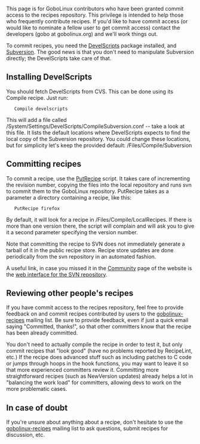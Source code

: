 This page is for GoboLinux contributors who have been granted commit access to the recipes repository. This privilege is intended to help those who frequently contribute recipes. If you'd like to have commit access (or would like to nominate a fellow user to get commit access) contact the developers (gobo at gobolinux.org) and we'll work things out.

To commit recipes, you need the [[DevelScripts]] package installed, and [[Subversion]]. The good news is that you don't need to manipulate Subversion directly; the DevelScripts take care of that.

==Installing DevelScripts==

You should fetch DevelScripts from CVS. This can be done using its Compile recipe. Just run:


    Compile develscripts 


This will add a file called /System/Settings/DevelScripts/CompileSubversion.conf -- take a look at this file. It lists the default locations where DevelScripts expects to find the local copy of the Subversion repository. You could change these locations, but for simplicity let's keep the provided default: /Files/Compile/Subversion

==Committing recipes==

To commit a recipe, use the [[PutRecipe]] script. It takes care of incrementing the revision number, copying the files into the local repository and runs svn to commit them to the GoboLinux repository. PutRecipe takes as a parameter a directory containing a recipe, like this:


    PutRecipe firefox 


By default, it will look for a recipe in /Files/Compile/LocalRecipes. If there is more than one version there, the script will complain and will ask you to give it a second parameter specifying the version number.

Note that committing the recipe to SVN does not immediately generate a tarball of it in the public recipe store. Recipe store updates are done periodically from the svn repository in an automated fashion.

A useful link, in case you missed it in the [http://gobolinux.org/?page=community Community] page of the website is the 
[http://gobolinux.org/websvn/ web interface for the SVN repository].

==Reviewing other people's recipes==

If you have commit access to the recipes repository, feel free to provide feedback on and commit recipes contributed by users to the [http://lists.gobolinux.org/mailman/listinfo/gobolinux-recipes/ gobolinux-recipes] mailing list. Be sure to provide feedback, even if just a quick email saying "Committed, thanks!", so that other committers know that the recipe has been already committed.

You don't need to actually compile the recipe in order to test it, but only commit recipes that "look good" (have no problems reported by RecipeLint, etc.) If the recipe does advanced stuff such as including patches to C code or jumps through hoops in the hook functions, you may want to leave it so that more experienced committers review it. Committing more straightforward recipes (such as NewVersion updates) already helps a lot in "balancing the work load" for committers, allowing devs to work on the more problematic cases.

==In case of doubt==

If you're unsure about anything about a recipe, don't hesitate to use the [http://lists.gobolinux.org/mailman/listinfo/gobolinux-recipes/ gobolinux-recipes] mailing list to ask questions, submit recipes for discussion, etc.
